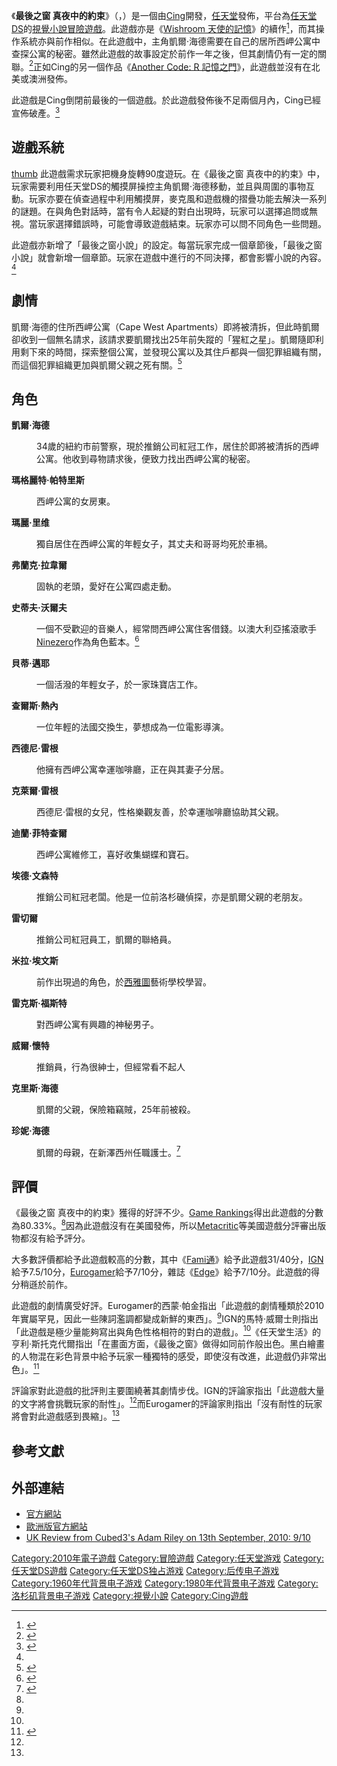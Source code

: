 {{Infobox VG
| title = 最後之窗 真夜中的約束
| japanese = ラストウィンドウ 真夜中の約束
| english = Last Window: The Secret of Cape West
| image = [[檔案:Lastwindowbox.jpg|220px]]
| developer = [[Cing|Cing]]
| publisher = [[任天堂|任天堂]]
| platforms = [[任天堂DS|任天堂DS]]
| released = {{vgr|JP|2010年1月14日|EU|2010年9月17日<ref name=ONMUK>{{cite web|url=http://www.officialnintendomagazine.co.uk/article.php?id=18728 |title=Last Window UK release date confirmed |deadurl=yes |archiveurl=https://web.archive.org/web/20110108055916/http://www.officialnintendomagazine.co.uk/article.php?id=18728 |archivedate=2011-01-08 }}</ref>}}
| genre = [[冒險遊戲|冒險遊戲]]、[[視覺小說|視覺小說]]
| modes = [[單人遊戲|單人]]
}}
《'''最後之窗 真夜中的約束'''》（{{lang-ja|ラストウィンドウ 真夜中の約束}}，{{lang en|Last Window: The Secret of Cape West}}）是一個由[[Cing|Cing]]開發，[[任天堂|任天堂]]發佈，平台為[[任天堂DS|任天堂DS]]的[[視覺小說|視覺小說]][[冒險遊戲|冒險遊戲]]。此遊戲亦是《[[Wishroom_天使的記憶|Wishroom 天使的記憶]]》的續作<ref name=Siliconera>{{cite web | url=http://www.siliconera.com/2009/11/12/the-last-window-is-a-sequel-to-hotel-dusk/ | title=The Last Window is a sequel to Hotel Dusk | access-date=2013-08-09 | archive-date=2018-11-16 | archive-url=https://web.archive.org/web/20181116020200/http://www.siliconera.com/2009/11/12/the-last-window-is-a-sequel-to-hotel-dusk/ | dead-url=no }}</ref>，而其操作系統亦與前作相似。在此遊戲中，主角凱爾·海德需要在自己的居所西岬公寓中查探公寓的秘密。雖然此遊戲的故事設定於前作一年之後，但其劇情仍有一定的關聯。<ref name=GoNintendo>{{cite web | url=http://www.gonintendo.com/viewstory.php?id=104178 | title=Last Window (Hotel Dusk sequel) details... | accessdate=2009-11-14 | deadurl=yes | archiveurl=https://web.archive.org/web/20091115081408/http://gonintendo.com/viewstory.php?id=104178 | archivedate=2009-11-15 }}</ref>正如Cing的另一個作品《[[Another_Code:_R_記憶之門|Another Code: R 記憶之門]]》，此遊戲並沒有在北美或澳洲發佈。

此遊戲是Cing倒閉前最後的一個遊戲。於此遊戲發佈後不足兩個月內，Cing已經宣佈破產。<ref>{{Cite web |url=http://www.data-max.co.jp/2010/03/post_9070.html |title=破産手続申請準備中　負債総額 約２億5,600万円 |access-date=2013-08-09 |archive-date=2013-01-29 |archive-url=https://web.archive.org/web/20130129105938/http://www.data-max.co.jp/2010/03/post_9070.html |dead-url=no }}</ref>

==遊戲系統==
[[檔案:Last_window_screenshot.jpg|thumb]]
此遊戲需求玩家把機身旋轉90度遊玩。在《最後之窗 真夜中的約束》中，玩家需要利用任天堂DS的觸摸屏操控主角凱爾·海德移動，並且與周圍的事物互動。玩家亦要在偵查過程中利用觸摸屏，麥克風和遊戲機的摺疊功能去解決一系列的謎題。在與角色對話時，當有令人起疑的對白出現時，玩家可以選擇追問或無視。當玩家選擇錯誤時，可能會導致遊戲結束。玩家亦可以問不同角色一些問題。

此遊戲亦新增了「最後之窗小說」的設定。每當玩家完成一個章節後，「最後之窗小說」就會新增一個章節。玩家在遊戲中進行的不同決擇，都會影響小說的內容。<ref name=GoNintendo />

==劇情==
凱爾·海德的住所西岬公寓（Cape West Apartments）即將被清拆，但此時凱爾卻收到一個無名請求，該請求要凱爾找出25年前失蹤的「猩紅之星」。凱爾隨即利用剩下來的時間，探索整個公寓，並發現公寓以及其住戶都與一個犯罪組織有關，而這個犯罪組織更加與凱爾父親之死有關。<ref>{{Cite web |url=http://www.nintendo.co.jp/ds/yluj/prologue/ |title=最後之窗 真夜中的約束 劇情 |access-date=2013-08-09 |archive-date=2020-12-15 |archive-url=https://web.archive.org/web/20201215031104/https://www.nintendo.co.jp/ds/yluj/prologue/ |dead-url=no }}</ref>

==角色==
'''凱爾·海德'''
:34歲的紐約市前警察，現於推銷公司紅冠工作，居住於即將被清拆的西岬公寓。他收到尋物請求後，便致力找出西岬公寓的秘密。
'''瑪格麗特·帕特里斯'''
:西岬公寓的女房東。
'''瑪麗·里维'''
:獨自居住在西岬公寓的年輕女子，其丈夫和哥哥均死於車禍。
'''弗蘭克·拉韋爾'''
:固執的老頭，愛好在公寓四處走動。
'''史蒂夫·沃爾夫'''
:一個不受歡迎的音樂人，經常問西岬公寓住客借錢。以澳大利亞搖滾歌手[[Ninezero|Ninezero]]作為角色藍本。<ref>{{Cite web |url=http://www.nintendo.co.jp/ds/yluj/characters/ |title=Official site for Last Window |access-date=2013-08-09 |archive-date=2020-03-05 |archive-url=https://web.archive.org/web/20200305111355/https://www.nintendo.co.jp/ds/yluj/characters/ |dead-url=no }}</ref>
'''貝蒂·邁耶'''
:一個活潑的年輕女子，於一家珠寶店工作。
'''查爾斯·熱內'''
:一位年輕的法國交換生，夢想成為一位電影導演。
'''西德尼·雷根'''
:他擁有西岬公寓幸運咖啡廳，正在與其妻子分居。
'''克萊爾·雷根'''
:西德尼·雷根的女兒，性格樂觀友善，於幸運咖啡廳協助其父親。
'''迪蘭·菲特查爾'''
:西岬公寓維修工，喜好收集蝴蝶和寶石。
'''埃德·文森特'''
:推銷公司紅冠老闆。他是一位前洛杉磯偵探，亦是凱爾父親的老朋友。
'''雷切爾'''
:推銷公司紅冠員工，凱爾的聯絡員。
'''米拉·埃文斯'''
:前作出現過的角色，於[[西雅圖|西雅圖]]藝術學校學習。
'''雷克斯·福斯特'''
:對西岬公寓有興趣的神秘男子。
'''威爾·懷特'''
:推銷員，行為很紳士，但經常看不起人
'''克里斯·海德'''
:凱爾的父親，保險箱竊賊，25年前被殺。
'''珍妮·海德'''
:凱爾的母親，在新澤西州任職護士。<ref>{{Cite web |url=http://www.nintendo.co.jp/ds/yluj/characters/ |title=最後之窗 真夜中的約束 角色 |access-date=2013-08-09 |archive-date=2020-03-05 |archive-url=https://web.archive.org/web/20200305111355/https://www.nintendo.co.jp/ds/yluj/characters/ |dead-url=no }}</ref>

==評價==
{{VG Reviews
|GR = 80.33<ref name=GR>{{cite web |url=http://www.gamerankings.com/ds/979371-last-window-the-secret-of-cape-west/index.html |title=Last Window: The Secret of Cape West |publisher=GameRankings |date= |accessdate=2011-08-29 |archive-date=2019-12-09 |archive-url=https://web.archive.org/web/20191209013524/https://www.gamerankings.com/ds/979371-last-window-the-secret-of-cape-west/index.html |dead-url=no }}</ref>
|Fam = 31/40<ref>{{cite web | date=January 5, 2010 | title=Famitsu review scores | url=http://nintendoeverything.com/30617/ | accessdate=2011-08-29 | deadurl=yes | archiveurl=https://web.archive.org/web/20111006151119/http://nintendoeverything.com/30617/ | archivedate=2011年10月6日 }}</ref>
|IGN = 7.5/10<ref name="IGN">{{cite web | date=September 17, 2010 | title=Last Window: The Secret of Cape West UK Review | url=http://uk.ds.ign.com/articles/112/1121206p1.html | accessdate=2011-08-29 | archive-date=2012-03-24 | archive-url=https://web.archive.org/web/20120324151146/http://uk.ds.ign.com/articles/112/1121206p1.html | dead-url=no }}</ref>
|EuroG = 7/10<ref name="EuroG">{{cite web | date=September 15, 2010 | title=Last Window: The Secret of Cape West Review | url=http://www.eurogamer.net/articles/2010-09-15-last-window-the-secret-of-cape-west-review | accessdate=2011-08-29 | archive-date=2020-10-21 | archive-url=https://web.archive.org/web/20201021072109/https://www.eurogamer.net/articles/2010-09-15-last-window-the-secret-of-cape-west-review | dead-url=no }}</ref>
|Edge = 7/10<ref>{{cite web | title=Last Window: The Secret of Cape West | url=http://www.gamerankings.com/ds/979371-last-window-the-secret-of-cape-west/articles.html | accessdate=2011-08-29 | archive-date=2019-12-09 | archive-url=https://web.archive.org/web/20191209025226/https://www.gamerankings.com/ds/979371-last-window-the-secret-of-cape-west/articles.html | dead-url=no }}</ref>
}}

《最後之窗 真夜中的約束》獲得的好評不少。[[Game_Rankings|Game Rankings]]得出此遊戲的分數為80.33%。<ref name=GR/>因為此遊戲沒有在美國發佈，所以[[Metacritic|Metacritic]]等美國遊戲分評審出版物都沒有給予評分。

大多數評價都給予此遊戲較高的分數，其中《[[Fami通|Fami通]]》給予此遊戲31/40分，[[IGN|IGN]]給予7.5/10分，[[Eurogamer|Eurogamer]]給予7/10分，雜誌《[[Edge_(雜誌)|Edge]]》給予7/10分。此遊戲的得分稍遜於前作。

此遊戲的劇情廣受好評。Eurogamer的西蒙·帕金指出「此遊戲的劇情種類於2010年實屬罕見，因此一些陳詞濫調都變成新鮮的東西」。<ref name="EuroG"/>IGN的馬特·威爾士則指出「此遊戲是極少量能夠寫出與角色性格相符的對白的遊戲」。<ref name="IGN"/>《任天堂生活》的亨利·斯托克代爾指出「在畫面方面，《最後之窗》做得如同前作般出色。黑白繪畫的人物混在彩色背景中給予玩家一種獨特的感受，即使沒有改進，此遊戲仍非常出色」。<ref>{{cite web|url=http://www.nintendolife.com/reviews/2010/09/last_window_the_secret_of_cape_west_ds|title=Last Window: The Secret of Cape West GAME REVIEW|publisher=nintendo life|author=Henry Stockdale|date=2010-09-16|accessdate=2013-08-09|archive-date=2020-12-05|archive-url=https://web.archive.org/web/20201205185015/https://www.nintendolife.com/reviews/2010/09/last_window_the_secret_of_cape_west_ds|dead-url=no}}</ref>

評論家對此遊戲的批評則主要圍繞著其劇情步伐。IGN的評論家指出「此遊戲大量的文字將會挑戰玩家的耐性」。<ref name="IGN"/>而Eurogamer的評論家則指出「沒有耐性的玩家將會對此遊戲感到畏縮」。<ref name="EuroG"/>

==參考文獻==
{{Reflist|2}}

==外部連結==
*[http://www.nintendo.co.jp/ds/yluj/index.html 官方網站] {{Wayback|url=http://www.nintendo.co.jp/ds/yluj/index.html |date=20201215031111 }}
*[http://www.nintendo.co.uk/NOE/en_GB/games/nds/last_window_the_secret_of_cape_west_18683.html 歐洲版官方網站]
*[http://www.cubed3.com/news/14547 UK Review from Cubed3's Adam Riley on 13th September, 2010: 9/10] {{Wayback|url=http://www.cubed3.com/news/14547 |date=20160303210545 }}

{{Cing遊戲系列}}
{{任天堂游戏系列}}

{{DEFAULTSORT:Last Window: The Secret Of Cape West}}

[[Category:2010年電子遊戲|Category:2010年電子遊戲]]
[[Category:冒險遊戲|Category:冒險遊戲]]
[[Category:任天堂游戏|Category:任天堂游戏]]
[[Category:任天堂DS遊戲|Category:任天堂DS遊戲]]
[[Category:任天堂DS独占游戏|Category:任天堂DS独占游戏]]
[[Category:后传电子游戏|Category:后传电子游戏]]
[[Category:1960年代背景电子游戏|Category:1960年代背景电子游戏]]
[[Category:1980年代背景电子游戏|Category:1980年代背景电子游戏]]
[[Category:洛杉矶背景电子游戏|Category:洛杉矶背景电子游戏]]
[[Category:視覺小說|Category:視覺小說]]
[[Category:Cing遊戲|Category:Cing遊戲]]